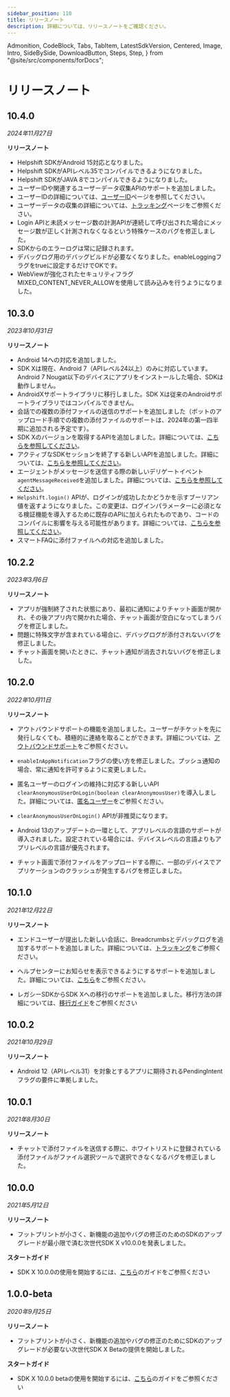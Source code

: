```yaml
---
sidebar_position: 110
title: リリースノート
description: 詳細については、リリースノートをご確認ください。
---
```


  Admonition,
  CodeBlock,
  Tabs,
  TabItem,
  LatestSdkVersion,
  Centered,
  Image,
  Intro,
  SideBySide,
  DownloadButton,
  Steps,
  Step,
} from "@site/src/components/forDocs";

# リリースノート

<LatestSdkVersion>

## 10.4.0

_2024年11月27日_

**リリースノート**

- Helpshift SDKがAndroid 15対応となりました。
- Helpshift SDKがAPIレベル35でコンパイルできるようになりました。
- Helpshift SDKがJAVA 8でコンパイルできるようになりました。
- ユーザーIDや関連するユーザーデータ収集APIのサポートを追加しました。
- ユーザーIDの詳細については、[ユーザーID](/sdkx_android/identity-user-hub/)ページを参照してください。
- ユーザーデータの収集の詳細については、[トラッキング](/sdkx_android/tracking/#update-global-user-data)ページをご参照ください。
- Login APIと未読メッセージ数の計測APIが連続して呼び出された場合にメッセージ数が正しく計測されなくなるという特殊ケースのバグを修正しました。
- SDKからのエラーログは常に記録されます。
- デバッグログ用のデバッグビルドが必要なくなりました。enableLoggingフラグをtrueに設定するだけでOKです。
- WebViewが強化されたセキュリティフラグMIXED_CONTENT_NEVER_ALLOWを使用して読み込みを行うようになりました。

## 10.3.0

_2023年10月31日_

**リリースノート**

- Android 14への対応を追加しました。
- SDK Xは現在、Android 7（APIレベル24以上）のみに対応しています。Android 7 Nougat以下のデバイスにアプリをインストールした場合、SDKは動作しません。
- AndroidXサポートライブラリに移行しました。SDK Xは従来のAndroidサポートライブラリではコンパイルできません。
- 会話での複数の添付ファイルの送信のサポートを追加しました（ボットのアップロード手順での複数の添付ファイルのサポートは、2024年の第一四半期に追加される予定です）。
- SDK Xのバージョンを取得するAPIを追加しました。詳細については、[こちらを参照してください](/sdkx_android/support-tools#get-sdk-version)。
- アクティブなSDKセッションを終了する新しいAPIを追加しました。詳細については、[こちらを参照してください](/sdkx_android/support-tools#close-session)。
- エージェントがメッセージを送信する際の新しいデリゲートイベント`agentMessageReceived`を追加しました。詳細については、[こちらを参照してください](/sdkx_android/delegates#agent-message-received)。
- `Helpshift.login()` APIが、ログインが成功したかどうかを示すブーリアン値を返すようになりました。この変更は、ログインパラメーターに必須となる検証機能を導入するために既存のAPIに加えられたものであり、コードのコンパイルに影響を与える可能性があります。詳細については、[こちらを参照してください](/sdkx_android/users#logging-in-users)。
- スマートFAQに添付ファイルへの対応を追加しました。


## 10.2.2

_2023年3月6日_

**リリースノート**

- アプリが強制終了された状態にあり、最初に通知によりチャット画面が開かれ、その後アプリ内で開かれた場合、チャット画面が空白になってしまうバグを修正しました。
- 問題に特殊文字が含まれている場合に、デバッグログが添付されないバグを修正しました。
- チャット画面を開いたときに、チャット通知が消去されないバグを修正しました。

## 10.2.0

_2022年10月11日_

</LatestSdkVersion>

**リリースノート**

- アウトバウンドサポートの機能を追加しました。ユーザーがチケットを先に発行しなくても、積極的に連絡を取ることができます。詳細については、[アウトバウンドサポート](/sdkx_android/outbound-support)をご参照ください。

- `enableInAppNotification`フラグの使い方を修正しました。プッシュ通知の場合、常に通知を許可するように変更しました。

- 匿名ユーザーのログインの維持に対応する新しいAPI `clearAnonymousUserOnLogin(boolean clearAnonymousUser)`を導入しました。詳細については、[匿名ユーザー](/sdkx_android/users#anonymous-users)をご参照ください。

- `clearAnonymousUserOnLogin()` APIが非推奨になります。

- Android 13のアップデートの一環として、アプリレベルの言語のサポートが導入されました。設定されている場合には、デバイスレベルの言語よりもアプリレベルの言語が優先されます。

- チャット画面で添付ファイルをアップロードする際に、一部のデバイスでアプリケーションのクラッシュが発生するバグを修正しました。

## 10.1.0

_2021年12月22日_

**リリースノート**

- エンドユーザーが提出した新しい会話に、Breadcrumbsとデバッグログを追加するサポートを追加しました。詳細については、[トラッキング](/sdkx_android/tracking)をご参照ください。

- ヘルプセンターにお知らせを表示できるようにするサポートを追加しました。詳細については、[こちら](https://support.helpshift.com/hc/en/13-helpshift-technical-support/faq/643-help-center-procedures-prepare-an-announcement/)をご参照ください。

- レガシーSDKからSDK Xへの移行のサポートを追加しました。移行方法の詳細については、[移行ガイド](/sdkx_android/migration-guide)をご参照ください

## 10.0.2

_2021年10月29日_

**リリースノート**

- Android 12（APIレベル31）を対象とするアプリに期待されるPendingIntentフラグの要件に準拠しました。

## 10.0.1

_2021年8月30日_

**リリースノート**

- チャットで添付ファイルを送信する際に、ホワイトリストに登録されている添付ファイルがファイル選択ツールで選択できなくなるバグを修正しました。

## 10.0.0

_2021年5月12日_

**リリースノート**

- フットプリントが小さく、新機能の追加やバグの修正のためのSDKのアップグレードが最小限で済む次世代SDK X v10.0.0を発表しました。

**スタートガイド**

- SDK X 10.0.0の使用を開始するには、[こちら](/sdkx_android/getting-started)のガイドをご参照ください

## 1.0.0-beta

_2020年9月25日_

**リリースノート**

- フットプリントが小さく、新機能の追加やバグの修正のためにSDKのアップグレードが必要ない次世代SDK X Betaの提供を開始しました。

**スタートガイド**

- SDK X 10.0.0 betaの使用を開始するには、[こちら](/sdkx_android/getting-started)のガイドをご参照ください
